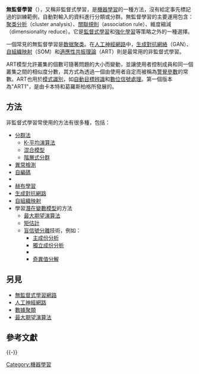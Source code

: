 {{expand|time=2018-04-15T01:00:11+00:00}}
{{expert|time=2018-04-15T01:00:11+00:00}}
{{noteTA
|G1=IT
}}
{{机器学习导航栏}}
'''無監督學習'''（{{lang-en|unsupervised learning}}），又稱非監督式學習，是[[機器學習|機器學習]]的一種方法，沒有給定事先標記過的訓練範例，自動對輸入的資料進行分類或分群。無監督學習的主要運用包含：[[聚类分析|聚类分析]]（cluster analysis）、[[關聯規則學習|關聯規則]]（association rule）、維度縮減（dimensionality reduce）。它是[[監督式學習|監督式學習]]和[[強化學習|強化學習]]等策略之外的一種選擇。

一個常見的無監督學習是[[数据聚类|数据聚类]]。在[[人工神經網路|人工神經網路]]中，[[生成對抗網絡|生成對抗網絡]]（GAN）、[[自組織映射|自組織映射]]（SOM）和[[適應性共振理論|適應性共振理論]]（ART）則是最常用的非監督式學習。

ART模型允許叢集的個數可隨著問題的大小而變動，並讓使用者控制成員和同一個叢集之間的相似度分數，其方式為透過一個由使用者自定而被稱為[[警覺參數|警覺參數]]的常數。ART也用於[[模式識別|模式識別]]，如[[自動目標辨識|自動目標辨識]]和[[數位信號處理|數位信號處理]]。第一個版本為"ART1"，是由卡本特和葛羅斯柏格所發展的。

== 方法 ==
非監督式學習常使用的方法有很多種，包括：
*[[聚類分析|分群法]]
**[[K-平均演算法|K-平均演算法]]
**[[混合模型|混合模型]]
**[[階層式分群|階層式分群]]
*[[異常檢測|異常檢測]]
*[[自編碼|自編碼]]
*{{le|深度置信网络|Deep belief network}}
*[[赫布理論|赫布學習]]
*[[生成對抗網路|生成對抗網路]]
*[[自組織映射|自組織映射]]
*學習[[潛在變數模型|潛在變數模型]]的方法
**[[最大期望演算法|最大期望演算法]]
**[[矩估計|矩估計]]
**[[盲信號分離|盲信號分離]]技術，例如：
***[[主成份分析|主成份分析]]
***[[獨立成份分析|獨立成份分析]]
***{{le|非負矩陣分解|Non-negative matrix factorization}}
***[[奇異值分解|奇異值分解]]

== 另見 ==
* [[無監督式學習網路|無監督式學習網路]]
* [[人工神經網路|人工神經網路]]
* [[數據聚類|數據聚類]]
* [[最大期望演算法|最大期望演算法]]

== 參考文獻 ==
{{reflist}}
{{reflist|list=
*[[Geoffrey_Hinton|Geoffrey Hinton]], [[Terrence_J._Sejnowski|Terrence J. Sejnowski]]（editors，1999) Unsupervised Learning and Map Formation: Foundations of Neural Computation, MIT Press, ISBN 0-262-58168-X（這本書專注於[[人工神經網路|人工神經網路]]的非監督式學習）
*S. Kotsiantis, P. Pintelas, Recent Advances in Clustering: A Brief Survey, WSEAS Transactions on Information Science and Applications, Vol 1, No 1 (73-81), 2004.
*Richard O. Duda, Peter E. Hart, David G. Stork. Unsupervised Learning and Clustering, Ch. 10 in ''Pattern classification'' (2nd edition), p. 571, Wiley, New York, ISBN 0-471-05669-3, 2001.
}}

{{-}}
{{Computer Science}}

[[Category:機器學習|Category:機器學習]]